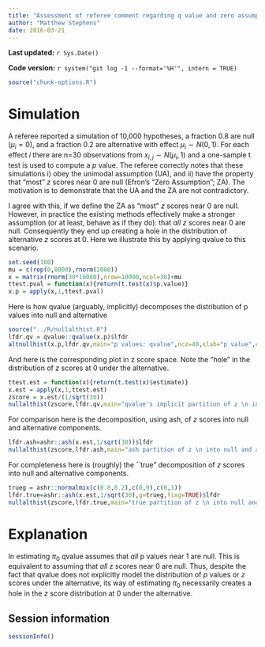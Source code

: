 ```yaml
---
title: "Assessment of referee comment regarding q value and zero assumption"
author: "Matthew Stephens"
date: 2016-03-21
---
```


**Last updated:** `r Sys.Date()`

**Code version:** `r system("git log -1 --format='%H'", intern = TRUE)`

```r
source("chunk-options.R")
```


# Simulation

A referee reported a simulation of 10,000 hypotheses, a fraction 0.8 are null ($\mu_i=0$), and a fraction 0.2 are alternative with effect $\mu_i \sim N(0,1)$. For each effect $i$ there
are n=30 observations from $x_{i,j} \sim N(\mu_i,1)$ and a one-sample t test is used to compute a $p$ value. The referee correctly notes that these simulations i) obey the
unimodal assumption (UA), and ii) have the property that "most" $z$ scores near 0 are null (Efron's "Zero Assumption"; ZA).
The motivation is to demonstrate that the UA and the ZA are not contradictory.

I agree with this, if we define the ZA as "most" $z$ scores near 0 are null.
However, in practice the existing methods effectively make a stronger assumption
(or at least, behave as if they do): that *all* $z$ scores near 0 are null.
Consequently they end up creating a hole in the distribution of alternative $z$ scores at 0. Here we illustrate this by applying qvalue to this scenario.

```r
set.seed(100)
mu = c(rep(0,8000),rnorm(2000))
x = matrix(rnorm(30*10000),nrow=10000,ncol=30)+mu
ttest.pval = function(x){return(t.test(x)$p.value)}
x.p = apply(x,1,ttest.pval)
```



Here is how qvalue (arguably, implicitly) decomposes the distribution of p values into null and alternative
```r
source("../R/nullalthist.R")
lfdr.qv = qvalue::qvalue(x.p)$lfdr
altnullhist(x.p,lfdr.qv,main="p values: qvalue",ncz=40,xlab="p value",cex.axis=0.8)
```


And here is the corresponding plot in z score space. Note the "hole" in the distribution of $z$ scores at 0 under the alternative.
```r
ttest.est = function(x){return(t.test(x)$estimate)}
x.est = apply(x,1,ttest.est)
zscore = x.est/(1/sqrt(30))
nullalthist(zscore,lfdr.qv,main="qvalue's implicit partition of z \n into null and alternative",ncz=60,cex.axis=0.8,ylim=c(0,0.3),xlim=c(-6,6),xlab="z score")
```

For comparison here is the decomposition, using ash, of $z$ scores into null and alternative components.
```r
lfdr.ash=ashr::ash(x.est,1/sqrt(30))$lfdr
nullalthist(zscore,lfdr.ash,main="ash partition of z \n into null and alternative",ncz=60,cex.axis=0.8,ylim=c(0,0.3),xlim=c(-6,6),xlab="z score")
```

For completeness here is (roughly) the ``true" decomposition of $z$ scores into null and alternative components.
```r
trueg = ashr::normalmix(c(0.8,0.2),c(0,0),c(0,1))
lfdr.true=ashr::ash(x.est,1/sqrt(30),g=trueg,fixg=TRUE)$lfdr
nullalthist(zscore,lfdr.true,main="true partition of z \n into null and alternative",ncz=60,cex.axis=0.8,ylim=c(0,0.3),xlim=c(-6,6),xlab="z score")
```

# Explanation

In estimating $\pi_0$ qvalue assumes that *all* p values near 1 are null.
This is equivalent to assuming that *all* z scores near 0 are null. Thus,
despite the fact that qvalue does not explicitly model the distribution of
$p$ values or $z$ scores under the alternative, its way of estimating $\pi_0$
necessarily creates a hole in the $z$ score distribution at 0 under the alternative.


## Session information

```r
sessionInfo()
```

